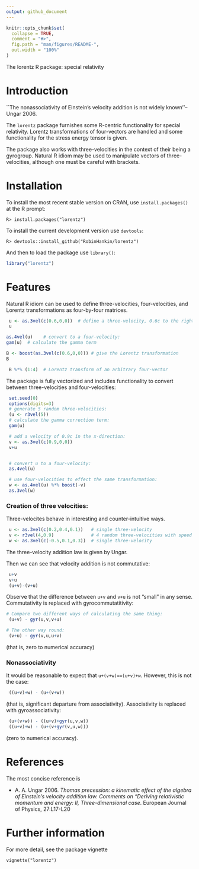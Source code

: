 ---
output: github_document
---

<!-- README.md is generated from README.Rmd. Please edit that file -->

```{r setup, include = FALSE}
knitr::opts_chunk$set(
  collapse = TRUE,
  comment = "#>",
  fig.path = "man/figures/README-",
  out.width = "100%"
)
```



The lorentz R package: special relativity 

# Introduction

``The nonassociativity of Einstein's velocity addition is not widely
known''-- Ungar 2006.

The `lorentz` package furnishes some R-centric functionality for
special relativity.  Lorentz transformations of four-vectors are
handled and some functionality for the stress energy tensor is given.

The package also works with three-velocities in the context of their
being a gyrogroup.  Natural R idiom may be used to manipulate vectors
of three-velocities, although one must be careful with brackets.

# Installation

To install the most recent stable version on CRAN, use ```install.packages()```
at the R prompt:

```
R> install.packages("lorentz")
```


To install the current development version use ```devtools```:

```
R> devtools::install_github("RobinHankin/lorentz")
```

And then to load the package use ```library()```:


```{r}
library("lorentz")
```


# Features

Natural R idiom can be used to define three-velocities,
four-velocities, and Lorentz transformations as four-by-four matrices.


```{r}
 u <- as.3vel(c(0.6,0,0))  # define a three-velocity, 0.6c to the right
 u

as.4vel(u)    # convert to a four-velocity:
gam(u)  # calculate the gamma term

B <- boost(as.3vel(c(0.6,0,0))) # give the Lorentz transformation
B

 B %*% (1:4)  # Lorentz transform of an arbitrary four-vector
```

The package is fully vectorized and includes functionality to convert
between three-velocities and four-velocities:

```{r}
 set.seed(0)
 options(digits=3)
 # generate 5 random three-velocities:
 (u <- r3vel(5))
 # calculate the gamma correction term:
 gam(u)

 # add a velocity of 0.9c in the x-direction:
 v <- as.3vel(c(0.9,0,0))
 v+u


 # convert u to a four-velocity:
 as.4vel(u)

 # use four-velocities to effect the same transformation:
 w <- as.4vel(u) %*% boost(-v)
 as.3vel(w)
```


### Creation of three velocities:

Three-velocites behave in interesting and counter-intuitive ways.


```{r}
 u <- as.3vel(c(0.2,0.4,0.1))   # single three-velocity
 v <- r3vel(4,0.9)              # 4 random three-velocities with speed 0.9
 w <- as.3vel(c(-0.5,0.1,0.3))  # single three-velocity
```

The three-velocity addition law is given by Ungar.

Then we can see that velocity addition is not commutative:

```{r}
 u+v
 v+u
 (u+v)-(v+u)
```

Observe that the difference between ```u+v``` and ```v+u``` is not
"small" in any sense. Commutativity is replaced with gyrocommutatitivity:

```{r}
# Compare two different ways of calculating the same thing:
 (u+v) - gyr(u,v,v+u)  

# The other way round:
 (v+u) - gyr(v,u,u+v)
``` 

(that is, zero to numerical accuracy)

### Nonassociativity

It would be reasonable to expect that ```u+(v+w)==(u+v)+w```.
However, this is not the case:
 
```{r}
 ((u+v)+w) - (u+(v+w))
``` 

(that is, significant departure from associativity).
Associativity is replaced with gyroassociativity:

```{r}
 (u+(v+w)) - ((u+v)+gyr(u,v,w))
 ((u+v)+w) - (u+(v+gyr(v,u,w)))
```

(zero to numerical accuracy).


# References

The most concise reference is

*  A. A. Ungar 2006. _Thomas precession: a kinematic effect of the algebra of Einstein's velocity addition law.  Comments on "Deriving relativistic momentum and energy: II,  Three-dimensional case_.  European Journal of Physics, 27:L17-L20


# Further information
For more detail, see the package vignette

```
vignette("lorentz")
``` 
 

